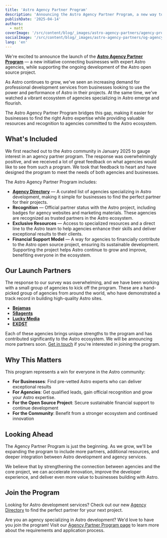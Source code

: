 ```yaml
---
title: 'Astro Agency Partner Program'
description: 'Announcing the Astro Agency Partner Program, a new way to connect with expert Astro agencies'
publishDate: '2025-04-14'
authors:
  - matt
coverImage: '/src/content/blog/_images/astro-agency-partners/agency-program.webp'
socialImage: '/src/content/blog/_images/astro-agency-partners/og-agency-program.webp'
lang: 'en'
---
```


We're excited to announce the launch of the **[Astro Agency Partner Program](/agencies/)** — a new initiative connecting businesses with expert Astro agencies, while supporting the ongoing development of the Astro open source project.

As Astro continues to grow, we've seen an increasing demand for professional development services from businesses looking to use the power and performance of Astro in their projects. At the same time, we've watched a vibrant ecosystem of agencies specializing in Astro emerge and flourish.

The Astro Agency Partner Program bridges this gap, making it easier for businesses to find the right Astro expertise while providing valuable resources and recognition to agencies committed to the Astro ecosystem.

## What's Included

We first reached out to the Astro community in January 2025 to gauge interest in an agency partner program. The response was overwhelmingly positive, and we received a lot of great feedback on what agencies would like to see from such a program. We took that feedback to heart and have designed the program to meet the needs of both agencies and businesses.

The Astro Agency Partner Program includes:

- **[Agency Directory](/agencies/)** — A curated list of agencies specializing in Astro development, making it simple for businesses to find the perfect partner for their projects.
- **Recognition** — Official partner status with the Astro project, including badges for agency websites and marketing materials. These agencies are recognized as trusted partners in the Astro ecosystem.
- **Exclusive Resources** — Access to specialized resources and a direct line to the Astro team to help agencies enhance their skills and deliver exceptional results to their clients.
- **Financial Support Model** — A way for agencies to financially contribute to the Astro open source project, ensuring its sustainable development. Supporting the project helps Astro continue to grow and improve, benefiting everyone in the ecosystem.

## Our Launch Partners

The response to our survey was overwhelming, and we have been working with a small group of agencies to kick off the program. These are a hand-picked group of agencies from around the world, who have demonstrated a track record in building high-quality Astro sites.

- **[Bejamas](/agencies/bejamas/)**
- **[58agents](/agencies/58agents/)**
- **[Lucky Media](/agencies/lucky-media/)**
- **[EXDST](/agencies/exdst/)**

Each of these agencies brings unique strengths to the program and has contributed significantly to the Astro ecosystem. We will be announcing more partners soon. [Get in touch](https://astro.build/agencies/join/) if you're interested in joining the program.

## Why This Matters

This program represents a win for everyone in the Astro community:

- **For Businesses**: Find pre-vetted Astro experts who can deliver exceptional results
- **For Agencies**: Get qualified leads, gain official recognition and grow your Astro expertise.
- **For the Open Source Project**: Secure sustainable financial support to continue development
- **For the Community**: Benefit from a stronger ecosystem and continued innovation

## Looking Ahead

The Agency Partner Program is just the beginning. As we grow, we'll be expanding the program to include more partners, additional resources, and deeper integration between Astro development and agency services.

We believe that by strengthening the connection between agencies and the core project, we can accelerate innovation, improve the developer experience, and deliver even more value to businesses building with Astro.

## Join the Program

Looking for Astro development services? Check out our new [Agency Directory](https://astro.build/agencies/) to find the perfect partner for your next project.

Are you an agency specializing in Astro development? We'd love to have you join the program! Visit our [Agency Partner Program page](https://astro.build/agencies/join/) to learn more about the requirements and application process.
